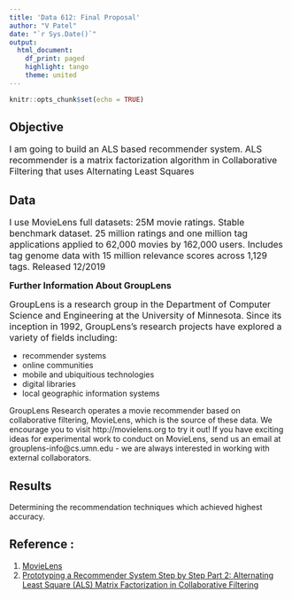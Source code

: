 ---
title: 'Data 612: Final Proposal'
author: "V Patel"
date: "`r Sys.Date()`"
output:
  html_document:
    df_print: paged
    highlight: tango
    theme: united
---

```{r setup, include=FALSE}
knitr::opts_chunk$set(echo = TRUE)
```

## Objective 

<span style="font-size:16px;"> I am going to build an ALS based recommender system. ALS recommender is a matrix factorization algorithm in Collaborative Filtering that uses Alternating Least Squares </span>

## Data

<span style="font-size:16px;"> I use MovieLens full datasets: 25M movie ratings. Stable benchmark dataset. 25 million ratings and one million tag applications applied to 62,000 movies by 162,000 users. Includes tag genome data with 15 million relevance scores across 1,129 tags. Released 12/2019 </span>

<span style="font-size:16px;">**Further Information About GroupLens**</span>

<span style="font-size:16px;">GroupLens is a research group in the Department of Computer Science and Engineering at the University of Minnesota. Since its inception in 1992, GroupLens's research projects have explored a variety of fields including:</span>

* recommender systems
* online communities
* mobile and ubiquitious technologies
* digital libraries
* local geographic information systems

GroupLens Research operates a movie recommender based on collaborative filtering, MovieLens, which is the source of these data. We encourage you to visit http://movielens.org to try it out! If you have exciting ideas for experimental work to conduct on MovieLens, send us an email at grouplens-info@cs.umn.edu - we are always interested in working with external collaborators.

## Results
Determining the recommendation techniques which achieved highest accuracy.

## Reference : 
1. [MovieLens](http://movielens.org)
2. [Prototyping a Recommender System Step by Step Part 2: Alternating Least Square (ALS) Matrix Factorization in Collaborative Filtering](https://towardsdatascience.com/prototyping-a-recommender-system-step-by-step-part-2-alternating-least-square-als-matrix-4a76c58714a1)
